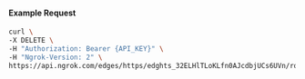 
#### Example Request

```bash
curl \
-X DELETE \
-H "Authorization: Bearer {API_KEY}" \
-H "Ngrok-Version: 2" \
https://api.ngrok.com/edges/https/edghts_32ELHlTLoKLfn0AJcdbjUCs6UVn/routes/edghtsrt_32ELHqdXlPeZyxgbiMxkDN3G06h/oidc
```
